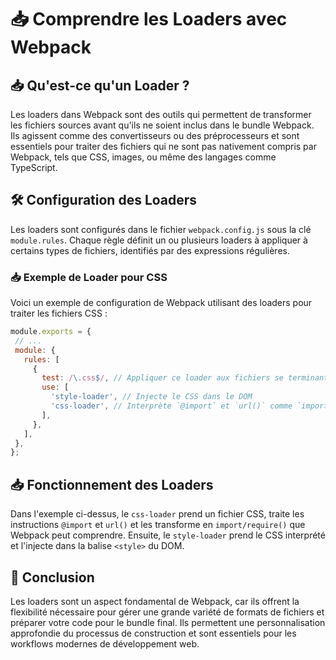 # 📥 Comprendre les Loaders avec Webpack

## 📥 Qu'est-ce qu'un Loader ?
Les loaders dans Webpack sont des outils qui permettent de transformer les fichiers sources avant qu'ils ne soient inclus dans le bundle Webpack. Ils agissent comme des convertisseurs ou des préprocesseurs et sont essentiels pour traiter des fichiers qui ne sont pas nativement compris par Webpack, tels que CSS, images, ou même des langages comme TypeScript.

## 🛠️ Configuration des Loaders
Les loaders sont configurés dans le fichier `webpack.config.js` sous la clé `module.rules`. Chaque règle définit un ou plusieurs loaders à appliquer à certains types de fichiers, identifiés par des expressions régulières.

### 📥 Exemple de Loader pour CSS
Voici un exemple de configuration de Webpack utilisant des loaders pour traiter les fichiers CSS :

```javascript copy
module.exports = {
 // ...
 module: {
   rules: [
     {
       test: /\.css$/, // Appliquer ce loader aux fichiers se terminant par .css
       use: [
         'style-loader', // Injecte le CSS dans le DOM
         'css-loader', // Interprète `@import` et `url()` comme `import/require()`
       ],
     },
   ],
 },
};
```

## 📥 Fonctionnement des Loaders
Dans l'exemple ci-dessus, le `css-loader` prend un fichier CSS, traite les instructions `@import` et `url()` et les transforme en `import/require()` que Webpack peut comprendre. Ensuite, le `style-loader` prend le CSS interprété et l'injecte dans la balise `<style>` du DOM.

## 🧩 Conclusion
Les loaders sont un aspect fondamental de Webpack, car ils offrent la flexibilité nécessaire pour gérer une grande variété de formats de fichiers et préparer votre code pour le bundle final. Ils permettent une personnalisation approfondie du processus de construction et sont essentiels pour les workflows modernes de développement web.